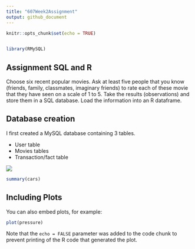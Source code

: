 ```yaml
---
title: "607Week2Assignment"
output: github_document
---
```


```r
knitr::opts_chunk$set(echo = TRUE)


library(RMySQL)


```

## Assignment SQL and R 

Choose six recent popular movies.  Ask at least five people that you know (friends, family, classmates, imaginary friends) to rate each of these movie that they have seen on a scale of 1 to 5.  Take the results (observations) and store them in a SQL database.  Load the information into an R dataframe. 

## Database creation

I first created a MySQL database containing 3 tables.

* User table
* Movies tables
* Transaction/fact table

 ![](https://github.com/chrisestevez/DataAnalytics/blob/master/607Week2/Schema.PNG)

```r
 

summary(cars)


```

## Including Plots

You can also embed plots, for example:

```r
plot(pressure)
```

Note that the `echo = FALSE` parameter was added to the code chunk to prevent printing of the R code that generated the plot.
